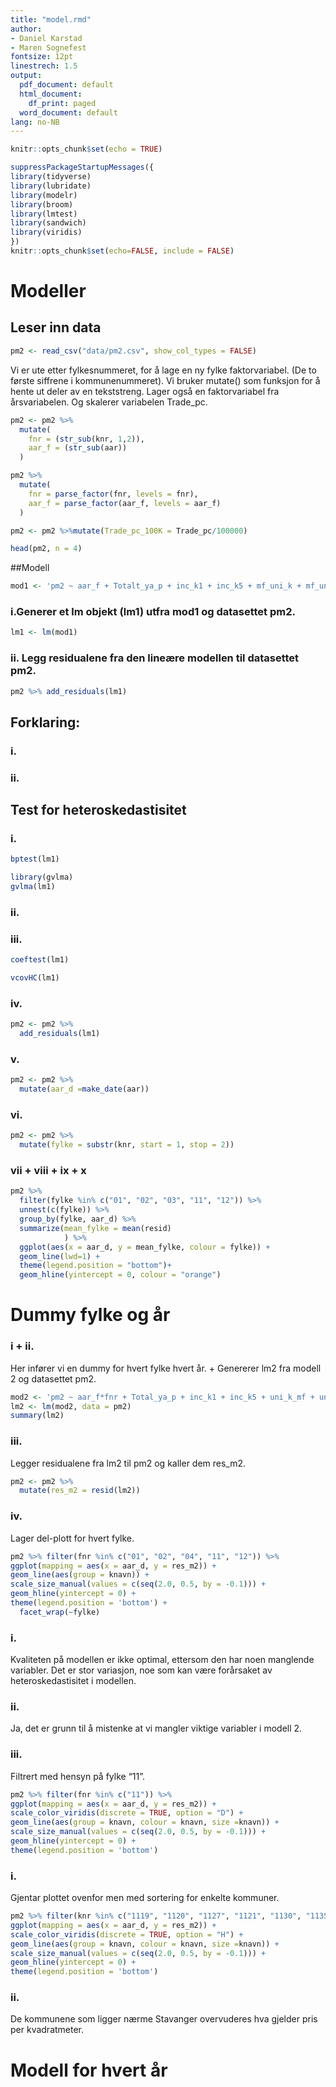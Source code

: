 ```yaml
---
title: "model.rmd"
author:
- Daniel Karstad
- Maren Sognefest 
fontsize: 12pt
linestrech: 1.5
output:
  pdf_document: default
  html_document:
    df_print: paged
  word_document: default
lang: no-NB
---
```



```r
knitr::opts_chunk$set(echo = TRUE)
```

```r
suppressPackageStartupMessages({
library(tidyverse)
library(lubridate)
library(modelr)
library(broom)
library(lmtest)
library(sandwich)
library(viridis)
})
knitr::opts_chunk$set(echo=FALSE, include = FALSE)
```

# Modeller

## Leser inn data

```r
pm2 <- read_csv("data/pm2.csv", show_col_types = FALSE)
```

Vi er ute etter fylkesnummeret, for å lage en ny fylke faktorvariabel. (De to første siffrene i kommunenummeret). Vi bruker mutate() som funksjon for å hente ut deler av en tekststreng. Lager også en faktorvariabel fra årsvariabelen. Og skalerer variabelen Trade_pc.

```r
pm2 <- pm2 %>% 
  mutate(
    fnr = (str_sub(knr, 1,2)),
    aar_f = (str_sub(aar))
  )
```

```r
pm2 %>% 
  mutate(
    fnr = parse_factor(fnr, levels = fnr),
    aar_f = parse_factor(aar_f, levels = aar_f)
  )
```

```r
pm2 <- pm2 %>%mutate(Trade_pc_100K = Trade_pc/100000) 
```

```r
head(pm2, n = 4)
```

##Modell

```r
mod1 <- 'pm2 ~ aar_f + Totalt_ya_p + inc_k1 + inc_k5 + mf_uni_k + mf_uni_l + Trade_pc_100K'
```


### i.Generer et lm objekt (lm1) utfra mod1 og datasettet pm2.

```r
lm1 <- lm(mod1)
```

### ii. Legg residualene fra den lineære modellen til datasettet pm2.

```r
pm2 %>% add_residuals(lm1)
```

## Forklaring:

### i.

### ii.

## Test for heteroskedastisitet

### i.

```r
bptest(lm1)
```

```r
library(gvlma)
gvlma(lm1)
```

### ii.

### iii.

```r
coeftest(lm1)
```

```r
vcovHC(lm1)
```

### iv.

```r
pm2 <- pm2 %>%
  add_residuals(lm1)
```

### v.

```r
pm2 <- pm2 %>%
  mutate(aar_d =make_date(aar))
```

### vi.

```r
pm2 <- pm2 %>%
  mutate(fylke = substr(knr, start = 1, stop = 2)) 
```

### vii + viii + ix + x

```r
pm2 %>%
  filter(fylke %in% c("01", "02", "03", "11", "12")) %>% 
  unnest(c(fylke)) %>%
  group_by(fylke, aar_d) %>%
  summarize(mean_fylke = mean(resid)
            ) %>% 
  ggplot(aes(x = aar_d, y = mean_fylke, colour = fylke)) +
  geom_line(lwd=1) +
  theme(legend.position = "bottom")+
  geom_hline(yintercept = 0, colour = "orange")
```

# Dummy fylke og år

### i + ii.

Her infører vi en dummy for hvert fylke hvert år. + Genererer lm2 fra modell 2 og datasettet pm2. 

```r
mod2 <- 'pm2 ~ aar_f*fnr + Total_ya_p + inc_k1 + inc_k5 + uni_k_mf + uni_l_mf + Trade_pc_100K'
lm2 <- lm(mod2, data = pm2)
summary(lm2)
```

### iii.

Legger residualene fra lm2 til pm2 og kaller dem res_m2. 

```r
pm2 <- pm2 %>%
  mutate(res_m2 = resid(lm2))
```

### iv.

Lager del-plott for hvert fylke.

```r
pm2 %>% filter(fnr %in% c("01", "02", "04", "11", "12")) %>%
ggplot(mapping = aes(x = aar_d, y = res_m2)) +
geom_line(aes(group = knavn)) +
scale_size_manual(values = c(seq(2.0, 0.5, by = -0.1))) +
geom_hline(yintercept = 0) +
theme(legend.position = 'bottom') +
  facet_wrap(~fylke)
```

### i.

Kvaliteten på modellen er ikke optimal, ettersom den har noen manglende variabler. Det er stor variasjon, noe som kan være forårsaket av heteroskedastisitet i modellen.

### ii. 

Ja, det er grunn til å mistenke at vi mangler viktige variabler i modell 2.

### iii.

Filtrert med hensyn på fylke "11".
```r
pm2 %>% filter(fnr %in% c("11")) %>%
ggplot(mapping = aes(x = aar_d, y = res_m2)) +
scale_color_viridis(discrete = TRUE, option = "D") +
geom_line(aes(group = knavn, colour = knavn, size =knavn)) +
scale_size_manual(values = c(seq(2.0, 0.5, by = -0.1))) +
geom_hline(yintercept = 0) +
theme(legend.position = 'bottom')
```

### i.

Gjentar plottet ovenfor men med sortering for enkelte kommuner.

```r
pm2 %>% filter(knr %in% c("1119", "1120", "1127", "1121", "1130", "1135", "1106", "1149")) %>%
ggplot(mapping = aes(x = aar_d, y = res_m2)) +
scale_color_viridis(discrete = TRUE, option = "H") +
geom_line(aes(group = knavn, colour = knavn, size =knavn)) +
scale_size_manual(values = c(seq(2.0, 0.5, by = -0.1))) +
geom_hline(yintercept = 0) +
theme(legend.position = 'bottom')
```

### ii. 

De kommunene som ligger nærme Stavanger overvuderes hva gjelder pris per kvadratmeter.

# Modell for hvert år


